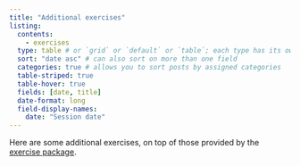 ```yaml
---
title: "Additional exercises"
listing: 
  contents: 
    - exercises
  type: table # or `grid` or `default` or `table`; each type has its own set of yaml options to include
  sort: "date asc" # can also sort on more than one field
  categories: true # allows you to sort posts by assigned categories
  table-striped: true
  table-hover: true
  fields: [date, title]
  date-format: long
  field-display-names:
    date: "Session date"
---
```


Here are some additional exercises, on top of those provided by the 
[exercise package](/content/tutorials/using-exercises/).
